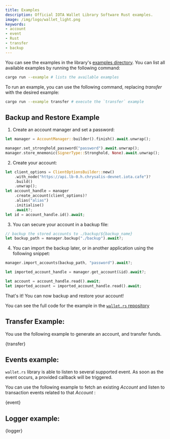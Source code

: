 ```yaml
---
title: Examples
description: Official IOTA Wallet Library Software Rust examples.
image: /img/logo/wallet_light.png
keywords:
- account
- event
- Rust
- transfer
- backup
---
```


You can see the examples in the library's [examples directory](https://github.com/iotaledger/wallet.rs/tree/dev/examples).
You can list all available examples by running the following command:

```bash
cargo run --example # lists the available examples
```

To run an example, you can use the following command, replacing _transfer_ with the desired example:

```bash
cargo run --example transfer # execute the `transfer` example
```

## Backup and Restore Example

1. Create an account manager and set a password:

```rust
let manager = AccountManager::builder().finish().await.unwrap();

manager.set_stronghold_password("password").await.unwrap();
manager.store_mnemonic(SignerType::Stronghold, None).await.unwrap();

```

2. Create your account:

```rust
let client_options = ClientOptionsBuilder::new()
    .with_node("https://api.lb-0.h.chrysalis-devnet.iota.cafe")?
    .build()
    .unwrap();
let account_handle = manager
    .create_account(client_options)?
    .alias("alias")
    .initialise()
    .await?;
let id = account_handle.id().await;

```

3. You can secure your account in a backup file:
```rust
// backup the stored accounts to ./backup/${backup_name}
let backup_path = manager.backup("./backup").await?;

```


4. You can import the backup later, or in another application using the following snippet:
```rust
manager.import_accounts(backup_path, "password").await?;

let imported_account_handle = manager.get_account(&id).await?;

let account = account_handle.read().await;
let imported_account = imported_account_handle.read().await;

```

That's it! You can now backup and restore your account!

You can see the full code for the example in the [`wallet.rs` repository](https://github.com/iotaledger/wallet.rs/blob/develop/examples/backup_and_restore.rs)


## Transfer Example:

You use the following example to generate an account, and transfer funds. 

<CodeBlock className="language-rust">
  {transfer}
</CodeBlock>

## Events example:

`wallet.rs` library is able to listen to several supported event. As soon as the event occurs, a provided callback will be triggered.

You can use the following example to fetch an existing _Account_ and listen to transaction events related to that _Account_ :

<CodeBlock className="language-rust">
  {event}
</CodeBlock>

## Logger example:

<CodeBlock className="language-rust">
  {logger}
</CodeBlock>
